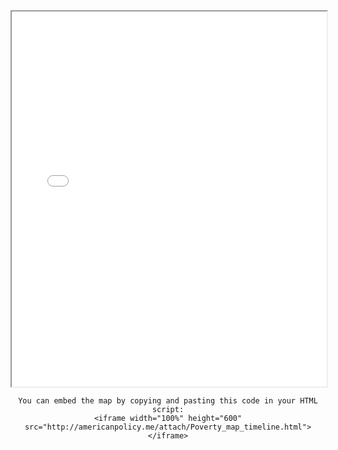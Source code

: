<iframe width="100%" height="600" src="attach/Poverty_map_timeline.html"></iframe>
<center>
```
You can embed the map by copying and pasting this code in your HTML script:
<iframe width="100%" height="600" src="http://americanpolicy.me/attach/Poverty_map_timeline.html"></iframe>
```